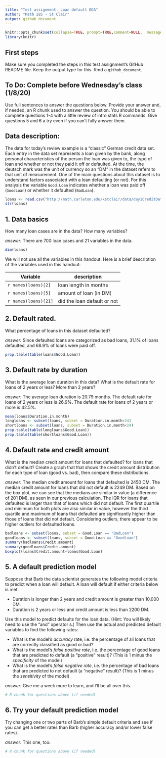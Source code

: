 ```yaml
---
title: "Test assignment: Loan default EDA"
author: "Math 285 - St Clair"
output: github_document
---
```


```r
knitr::opts_chunk$set(collapse=TRUE, prompt=TRUE,comment=NULL,  message=F, include=TRUE)
library(knitr)
```

## First steps
Make sure you completed the steps in this test assignment's GitHub README file. Keep the output type for this .Rmd a `github_document`.   

## To Do: Complete before Wednesday's class (1/8/20)
Use full sentences to answer the questions below. Provide your answer and, if needed, an R chunk used to answer the question. You should be able to complete questions 1-4 with a little review of intro stats R commands. Give questions 5 and 6 a try even if you can't fully answer them. 

## Data description:
The data for today's review example is a "classic" German credit data set. Each entry in the data set represents a loan given by the bank, along personal characteristics of the person the loan was given to, the type of loan and whether or not they paid it off or defaulted.  At the time, the deutsch mark was the unit of currency so an "DM" in the dataset refers to that unit of measurement. One of the main questions about this dataset is to understand factors associated with a loan defaulting (or not). For this analysis the variable `Good.Loan` indicates whether a loan was paid off (`GoodLoan`) or whether it defaulted (`BadLoan`).

```r
loans <- read.csv("http://math.carleton.edu/kstclair/data/day1CreditData.csv")
str(loans)
```


## 1. Data basics
How many loan cases are in the data? How many variables?

*answer:* There are 700 loan cases and 21 variables in the data.

```r
dim(loans)
```

We will not use all the variables in this handout. Here is a brief description of the variables used in this handout:

Variable | description
------------------- | -------------------------------------------------
`r names(loans)[2]` | loan length in months
`r names(loans)[5]` |  amount of loan (in DM)
`r names(loans)[21]` |  did the loan default or not

## 2. Default rated.
What percentage of loans in this dataset defaulted? 

*answer:* Since defaulted loans are categorized as bad loans, 31.1% of loans defaulted, and 68.9% of loans were paid off.

```r
prop.table(table(loans$Good.Loan))
```


## 3. Default rate by duration
What is the average loan duration in this data? What is the default rate for loans of 2 years or less? More than 2 years?

*answer:* The average loan duration is 20.79 months. The default rate for loans of 2 years or less is 26.9%. The default rate for loans of 2 years or more is 42.5%.

```r
mean(loans$Duration.in.month)
longloans <- subset(loans, subset = Duration.in.month>24)
shortloans <- subset(loans, subset = Duration.in.month<24)
prop.table(table(longloans$Good.Loan))
prop.table(table(shortloans$Good.Loan))
```

## 4. Default rate and credit amount
What is the median credit amount for loans that defaulted? for loans that didn't default? Create a graph that that shows the credit amount distribution for each type of loan (good vs. bad), then compare these distributions.

*answer:* The median credit amount for loans that defaulted is 2450 DM. The median credit amount for loans that did not default is 2249 DM. Based on the box plot, we can see that the medians are similar in value (a difference of 201 DM), as seen in our previous calculation. The IQR for loans that defaulted is larger than that of loans which did not default. The first quartile and minimum for both plots are also similar in value, however the third quartile and maximum of loans that defaulted are significantly higher than those of loans that did not default. Considering outliers, there appear to be higher outliers for defaulted loans.

```r
badloans <- subset(loans, subset = Good.Loan == "BadLoan")
goodloans <- subset(loans, subset = Good.Loan == "GoodLoan")
summary(badloans$Credit.amount)
summary(goodloans$Credit.amount)
boxplot(loans$Credit.amount~loans$Good.Loan)
```

## 5. A default prediction model
Suppose that Barb the data scientist generates the following model criteria to predict when a loan will default. A loan will default if either criteria below is met:

- Duration is longer than 2 years and credit amount is greater than 10,000 DM.
- Duration is 2 years or less and credit amount is less than 2200 DM.

Use this model to predict defaults for the loan data. (Hint: You will likely need to use the "and" operator `&`.) Then use the actual and predicted default variables to find the following rates:

- What is the model's *accuracy* rate, i.e. the percentage of all loans that are correctly classified as good or bad? 
- What is the model's *false positive rate*, i.e. the percentage of good loans that are predicted to default (a "positive" result)? (This is 1 minus the *specificity* of the model)
- What is the model's *false negative rate*, i.e. the percentage of bad loans that are predicted to not default (a "negative" result)? (This is 1 minus the *sensitivity* of the model)

*answer:* Give me a week more to learn, and I'll be all over this.

```r
# R chunk for questions above (if needed)
```

## 6. Try your default prediction model
Try changing one or two parts of Barb's simple default criteria and see if you can get a better rates than Barb (higher accuracy and/or lower false rates). 

*answer:* This one, too.

```r
# R chunk for questions above (if needed)
```
